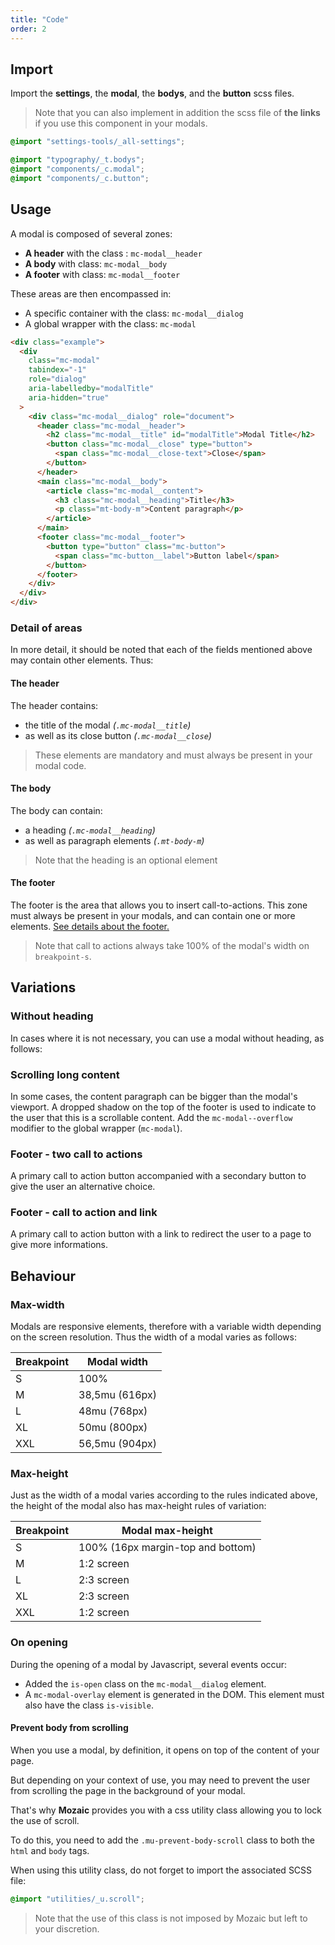 ```yaml
---
title: "Code"
order: 2
---
```


## Import

Import the **settings**, the **modal**, the **bodys**, and the **button** scss files.

> Note that you can also implement in addition the scss file of **the links** if you use this component in your modals.

```scss
@import "settings-tools/_all-settings";

@import "typography/_t.bodys";
@import "components/_c.modal";
@import "components/_c.button";
```

## Usage

A modal is composed of several zones:

- **A header** with the class : `mc-modal__header`
- **A body** with class: `mc-modal__body`
- **A footer** with class: `mc-modal__footer`

These areas are then encompassed in:

- A specific container with the class: `mc-modal__dialog`
- A global wrapper with the class: `mc-modal`

```html
<div class="example">
  <div
    class="mc-modal"
    tabindex="-1"
    role="dialog"
    aria-labelledby="modalTitle"
    aria-hidden="true"
  >
    <div class="mc-modal__dialog" role="document">
      <header class="mc-modal__header">
        <h2 class="mc-modal__title" id="modalTitle">Modal Title</h2>
        <button class="mc-modal__close" type="button">
          <span class="mc-modal__close-text">Close</span>
        </button>
      </header>
      <main class="mc-modal__body">
        <article class="mc-modal__content">
          <h3 class="mc-modal__heading">Title</h3>
          <p class="mt-body-m">Content paragraph</p>
        </article>
      </main>
      <footer class="mc-modal__footer">
        <button type="button" class="mc-button">
          <span class="mc-button__label">Button label</span>
        </button>
      </footer>
    </div>
  </div>
</div>
```

### Detail of areas

In more detail, it should be noted that each of the fields mentioned above may contain other elements. Thus:

#### The header

The header contains:

- the title of the modal _(`.mc-modal__title`)_
- as well as its close button _(`.mc-modal__close`)_

> These elements are mandatory and must always be present in your modal code.

#### The body

The body can contain:

- a heading _(`.mc-modal__heading`)_
- as well as paragraph elements _(`.mt-body-m`)_

> Note that the heading is an optional element

#### The footer

The footer is the area that allows you to insert call-to-actions. This zone must always be present in your modals, and can contain one or more elements. [See details about the footer.](/Components/Modals/#modal-footer)

> Note that call to actions always take 100% of the modal's width on `breakpoint-s`.

<Preview path="default" />

## Variations

### Without heading

In cases where it is not necessary, you can use a modal without heading, as follows:

<Preview path="withouttitle" />

### Scrolling long content

In some cases, the content paragraph can be bigger than the modal's viewport. A dropped shadow on the top of the footer is used to indicate to the user that this is a scrollable content.
Add the `mc-modal--overflow` modifier to the global wrapper (`mc-modal`).

<Preview path="big-content" />

### Footer - two call to actions

A primary call to action button accompanied with a secondary button to give the user an alternative choice.

<Preview path="cta-two" />

### Footer - call to action and link

A primary call to action button with a link to redirect the user to a page to give more informations.

<Preview path="cta-link" />

## Behaviour

### Max-width

Modals are responsive elements, therefore with a variable width depending on the screen resolution.
Thus the width of a modal varies as follows:

| Breakpoint | Modal width    |
| ---------- | -------------- |
| S          | 100%           |
| M          | 38,5mu (616px) |
| L          | 48mu (768px)   |
| XL         | 50mu (800px)   |
| XXL        | 56,5mu (904px) |

### Max-height

Just as the width of a modal varies according to the rules indicated above, the height of the modal also has max-height rules of variation:

| Breakpoint | Modal max-height                  |
| ---------- | --------------------------------- |
| S          | 100% (16px margin-top and bottom) |
| M          | 1:2 screen                        |
| L          | 2:3 screen                        |
| XL         | 2:3 screen                        |
| XXL        | 1:2 screen                        |

### On opening

During the opening of a modal by Javascript, several events occur:

- Added the `is-open` class on the `mc-modal__dialog` element.
- A `mc-modal-overlay` element is generated in the DOM. This element must also have the class `is-visible`.

<Preview path="opening" />

#### Prevent body from scrolling

When you use a modal, by definition, it opens on top of the content of your page.

But depending on your context of use, you may need to prevent the user from scrolling the page in the background of your modal.

That's why **Mozaic** provides you with a css utility class allowing you to lock the use of scroll.

To do this, you need to add the `.mu-prevent-body-scroll` class to both the `html` and `body` tags.

When using this utility class, do not forget to import the associated SCSS file:

```scss
@import "utilities/_u.scroll";
```

> Note that the use of this class is not imposed by Mozaic but left to your discretion.
